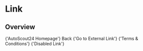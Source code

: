 


<Meta title="Components/Link" component={Link} />

# Link

## Overview

<Canvas>
  <Story name="Overview">
    <Link href="https://autoscout24.ch">{'AutoScout24 Homepage'}</Link>
  </Story>
</Canvas>

<Canvas>
  <Story name="Link with Left icon">
    <Link leftIcon={ArrowBackIcon}>Back</Link>
  </Story>
</Canvas>

<Canvas>
  <Story name="Link with Right icon">
    <Link
      rightIcon={ExternalLinkIcon}
      href="https://google.com"
      target="_blank"
    >
      {'Go to External Link'}
    </Link>
  </Story>
</Canvas>

<Canvas>
  <Story name="Link with Left&Right icons">
    <Link leftIcon={ArrowBackIcon} rightIcon={ExternalLinkIcon}>
      {'Terms & Conditions'}
    </Link>
  </Story>
</Canvas>

<Canvas>
  <Story name="Disabled link">
    <Link
      leftIcon={ArrowBackIcon}
      rightIcon={ExternalLinkIcon}
      isDisabled={true}
    >
      {'Disabled Link'}
    </Link>
  </Story>
</Canvas>
